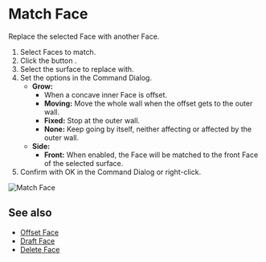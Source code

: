 
<Reference shortcut="" command="Match Face" button="Right of Command Bar" />

# Match Face

Replace the selected Face with another Face.

1. Select Faces to match.
2. Click the button <ButtonIcon type="button-match-face" />.
3. Select the surface to replace with.
4. Set the options in the Command Dialog.
    - **Grow:**
        - When a concave inner Face is offset.
        - **Moving:** Move the whole wall when the offset gets to the outer wall.
        - **Fixed:** Stop at the outer wall.
        - **None:** Keep going by itself, neither affecting or affected by the outer wall.
    - **Side:** 
        - **Front:** When enabled, the Face will be matched to the front Face of the selected surface.
5. Confirm with OK in the Command Dialog or right-click.

![Match Face](/img/match-face.gif)

## See also
- [Offset Face](./offset-face)
- [Draft Face](./draft-face)
- [Delete Face](./delete-face)







